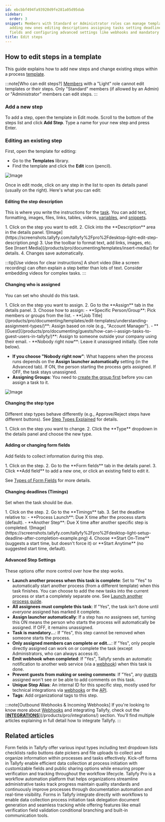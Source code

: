 ```yaml
---
id: ebcbbf494fa93920d9fe281a05d95dab
sidebar:
  order: 3
snippet: Members with Standard or Administrator roles can manage template steps by
  adding new ones editing descriptions assigning tasks setting deadlines adding form
  fields and configuring advanced settings like webhooks and mandatory requirements.
title: Edit steps
---
```



## How to edit steps in a template

This guide explains how to add new steps and change existing steps within a process [template](/products/pro/documenting/templates/).

:::note[Who can edit steps?]
[Members](/products/pro/documenting/members/) with a "Light" role cannot edit templates or their steps. Only "Standard" members (if allowed by an Admin) or "Administrator" members can edit steps.
:::

### Add a new step

To add a step, open the template in Edit mode. Scroll to the bottom of the steps list and click **Add Step**. Type a name for your new step and press Enter.


### Editing an existing step

First, open the template for editing:
- Go to the **Templates** library.
- Find the template and click the **Edit** icon (pencil).

![Image](https://screenshots.tallyfy.com/tallyfy%2Fpro%2Fdesktop-light-open-edit-mode-template.png)

Once in edit mode, click on any step in the list to open its details panel (usually on the right). Here's what you can edit:

#### Editing the step description
This is where you write the instructions for the [task](/products/pro/tracking-and-tasks/tasks/). You can add text, formatting, images, files, links, tables, videos, [variables](/products/pro/documenting/templates/variables/), and [snippets](/products/pro/documenting/templates/snippets/).

<Steps>
1. Click on the step you want to edit.
2. Click into the **Description** area in the details panel.
   ![Image](https://screenshots.tallyfy.com/tallyfy%2Fpro%2Fdesktop-light-edit-step-description.png)
3. Use the toolbar to format text, add links, images, etc. See [Insert Media](/products/pro/documenting/templates/insert-media/) for details.
4. Changes save automatically.
</Steps>

:::tip[Use videos for clear instructions]
A short video (like a screen recording) can often explain a step better than lots of text. Consider embedding videos for complex tasks.
:::

#### Changing who is assigned
You can set who should do this task.

<Steps>
1. Click on the step you want to assign.
2. Go to the **Assign** tab in the details panel.
3. Choose how to assign:
    - **Specific Person/Group**: Pick members or groups from the list.
    - **[Job Title](/products/pro/documenting/templates/edit-templates/understanding-assignment-types/)**: Assign based on role (e.g., "Account Manager").
    - **[Guest](/products/pro/documenting/guests/how-can-i-assign-tasks-to-guest-users-in-tallyfy/)**: Assign to someone outside your company using their email.
    - **Nobody right now**: Leave it unassigned initially. (See note below).
</Steps>

*   **If you choose "Nobody right now"**: What happens when the process runs depends on the **Assign launcher automatically** setting (in the Advanced tab). If ON, the person starting the process gets assigned. If OFF, the task stays unassigned.
*   **Assigning Groups**: You need to [create the group first](/products/pro/documenting/groups/how-to-manage-groups-and-assign-tasks-in-tallyfy/) before you can assign a task to it.

![Image](https://screenshots.tallyfy.com/tallyfy%2Fpro%2Fdesktop-light-assign-a-task-to-somebody.png)

#### Changing the step type
Different step types behave differently (e.g., Approve/Reject steps have different buttons). See [Step Types Explained](/products/pro/tracking-and-tasks/tasks/what-types-of-tasks-can-i-create-with-tallyfy/) for details.

<Steps>
1. Click on the step you want to change.
2. Click the **Type** dropdown in the details panel and choose the new type.
</Steps>

#### Adding or changing form fields
Add fields to collect information during this step.

<Steps>
1. Click on the step.
2. Go to the **Form fields** tab in the details panel.
3. Click **Add field** to add a new one, or click an existing field to edit it.
</Steps>

See [Types of Form Fields](/products/pro/tracking-and-tasks/tasks/what-are-form-fields-in-tallyfy/) for more details.

#### Changing deadlines (Timings)
Set when the task should be due.

<Steps>
1. Click on the step.
2. Go to the **Timings** tab.
3. Set the deadline relative to:
    - **Process Launch**: Due X time after the process starts (default).
    - **Another Step**: Due X time after another specific step is completed.
   ![Image](https://screenshots.tallyfy.com/tallyfy%2Fpro%2Fdesktop-light-setup-deadline-after-completion-example.png)
4. Choose **Start On-Time** (suggests a start time, but doesn't force it) or **Start Anytime** (no suggested start time, default).
</Steps>

#### Advanced Step Settings
These options offer more control over how the step works.

- **Launch another process when this task is complete**: Set to "Yes" to automatically start another process (from a different template) when this task finishes. You can choose to add the new tasks into the current process or start a completely separate one. See [Launch another process guide](/products/pro/launching/launch-process-when-task-is-completed/).
- **All assignees must complete this task**: If "Yes", the task isn't done until *everyone* assigned has marked it complete.
- **Assign launcher automatically**: If a step has *no* assignees set, turning this ON means the person who starts the process will automatically be assigned. If OFF, it remains unassigned.
- **Task is mandatory...**: If "Yes", this step cannot be removed when someone starts the process.
- **Only assigned members can complete or edit...**: If "Yes", only people directly assigned can work on or complete the task (except Administrators, who can always access it).
- **Emit webhook when completed**: If "Yes", Tallyfy sends an automatic notification to another web service (via a [webhook](/products/pro/integrations/webhooks/)) when this task is done.
- **Prevent guests from making or seeing comments**: If "Yes", any [guests](/products/pro/documenting/guests/) assigned won't see or be able to add comments on this task.
- **Unique Step Alias**: An internal ID for this specific step, mostly used for technical integrations via [webhooks](/products/pro/integrations/webhooks/) or the [API](/products/pro/integrations/open-api/).
- **Tags**: Add organizational tags to this step.

:::note[Outbound Webhooks & Incoming Webhooks]
If you're looking to know more about [Webhooks](/products/pro/integrations/webhooks/) and integrating Tallyfy, check out the [**[INTEGRATIONS](/products/pro/integrations/)**](/products/pro/integrations/) section. You'll find multiple articles explaining in full detail how to integrate Tallyfy.
:::


## Related articles
<CardGrid>
<LinkTitleCard header="<b>Tasks > Types of form fields</b>" href="/products/pro/tracking-and-tasks/tasks/what-are-form-fields-in-tallyfy/" > Form fields in Tallyfy offer various input types including text dropdown lists checklists radio buttons date pickers and file uploads to collect and organize information within processes and tasks effectively. </LinkTitleCard>
<LinkTitleCard header="<b>Triggers > Launch via a kick-off form</b>" href="/products/pro/launching/triggers/kick-off-forms/" > Kick-off forms in Tallyfy enable efficient data collection at process initiation with customizable fields and public sharing options while ensuring proper verification and tracking throughout the workflow lifecycle. </LinkTitleCard>
<LinkTitleCard header="<b>Introduction</b>" href="/products/pro/" > Tallyfy Pro is a workflow automation platform that helps organizations streamline administrative tasks track progress maintain quality standards and continuously improve processes through documentation automation and real-time visibility. </LinkTitleCard>
<LinkTitleCard header="<b>How To > Build effective forms</b>" href="/products/pro/tutorials/how-to/build-effective-forms/" > Forms in Tallyfy integrate directly with workflows to enable data collection process initiation task delegation document generation and seamless tracking while offering features like email verification field validation conditional branching and built-in communication tools. </LinkTitleCard>
</CardGrid>
